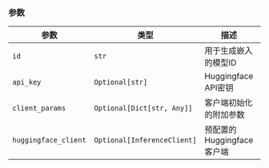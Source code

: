 ### 参数

| 参数 | 类型 | 描述 | 默认值 |
|-----------|------|-------------|---------|
| `id` | `str` | 用于生成嵌入的模型ID | `"jinaai/jina-embeddings-v2-base-code"` |
| `api_key` | `Optional[str]` | Huggingface API密钥 | 环境变量 `HUGGINGFACE_API_KEY` |
| `client_params` | `Optional[Dict[str, Any]]` | 客户端初始化的附加参数 | `None` |
| `huggingface_client` | `Optional[InferenceClient]` | 预配置的Huggingface客户端 | `None` |